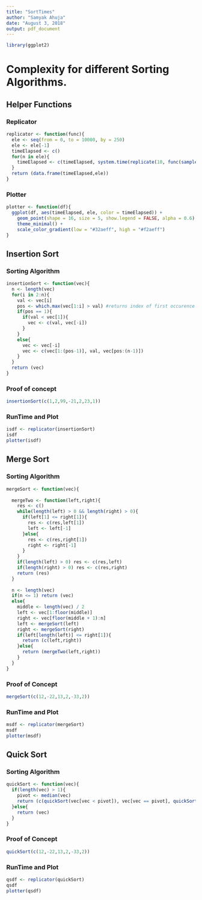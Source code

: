 ```yaml
---
title: "SortTimes"
author: "Samyak Ahuja"
date: "August 3, 2018"
output: pdf_document
---
```


```r

library(ggplot2)
```

# Complexity for different Sorting Algorithms.

## Helper Functions

### Replicator

```r
replicator <- function(func){
  ele <- seq(from = 0, to = 10000, by = 250)
  ele <- ele[-1]
  timeElapsed <- c()
  for(n in ele){
    timeElapsed <- c(timeElapsed, system.time(replicate(10, func(sample(x = 1:100, size = n, replace = TRUE))))[3] / 10)
  }
  return (data.frame(timeElapsed,ele))
}
```

### Plotter

```r
plotter <- function(df){
  ggplot(df, aes(timeElapsed, ele, color = timeElapsed)) +
    geom_point(shape = 16, size = 5, show.legend = FALSE, alpha = 0.6) + 
    theme_minimal() + 
    scale_color_gradient(low = "#32aeff", high = "#f2aeff")
}
```

## Insertion Sort

### Sorting Algorithm
```r
insertionSort <- function(vec){
  n <- length(vec)
  for(i in 2:n){
    val <- vec[i]
    pos <- which.max(vec[1:i] > val) #returns index of first occurence of TRUE
    if(pos == 1){
      if(val < vec[1]){
        vec <- c(val, vec[-i])
      }  
    }
    else{
      vec <- vec[-i]
      vec <- c(vec[1:(pos-1)], val, vec[pos:(n-1)])
    }
  }
  return (vec)
}
```

### Proof of concept
```r
insertionSort(c(1,2,99,-21,2,23,1))
```

### RunTime and Plot
```r
isdf <- replicator(insertionSort)
isdf
plotter(isdf)
```


## Merge Sort

### Sorting Algorithm

```r
mergeSort <- function(vec){
  
  mergeTwo <- function(left,right){
    res <- c()
    while(length(left) > 0 && length(right) > 0){
      if(left[1] <= right[1]){
        res <- c(res,left[1])
        left <- left[-1]  
      }else{
        res <- c(res,right[1])
        right <- right[-1]
      }
    }
    if(length(left) > 0) res <- c(res,left)
    if(length(right) > 0) res <- c(res,right)
    return (res)
  }
  
  n <- length(vec)
  if(n <= 1) return (vec)
  else{
    middle <- length(vec) / 2
    left <- vec[1:floor(middle)]
    right <- vec[floor(middle + 1):n]
    left <- mergeSort(left)
    right <- mergeSort(right)
    if(left[length(left)] <= right[1]){
      return (c(left,right))
    }else{
      return (mergeTwo(left,right))
    }
  }
}
```

### Proof of Concept
```r
mergeSort(c(12,-22,13,2,-33,2))
```

### RunTime and Plot
```r
msdf <- replicator(mergeSort)
msdf
plotter(msdf)
```


## Quick Sort

### Sorting Algorithm

```r
quickSort <- function(vec){
  if(length(vec) > 1){
    pivot <- median(vec)
    return (c(quickSort(vec[vec < pivot]), vec[vec == pivot], quickSort(vec[vec > pivot])))
  }else{
    return (vec)
  }
}
```

### Proof of Concept
```r
quickSort(c(12,-22,13,2,-33,2))
```

### RunTime and Plot
```r
qsdf <- replicator(quickSort)
qsdf
plotter(qsdf)
```

